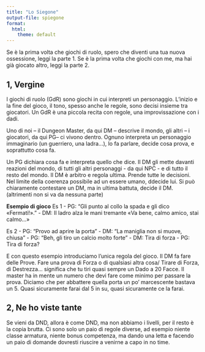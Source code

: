 ```yaml
---
title: "Lo Siegone"
output-file: spiegone
format:
  html:
    theme: default
---
```


Se è la prima volta che giochi di ruolo, spero che diventi una tua nuova ossessione, leggi la parte 1. 
Se è la prima volta che giochi con me, ma hai già giocato altro, leggi la parte 2. 

## 1, Vergine

I giochi di ruolo (GdR) sono giochi in cui interpreti un personaggio. L'inizio e la fine del gioco, il tono, spesso anche le regole, sono decisi insieme tra giocatori. Un GdR è una piccola recita con regole, una improvissazione con i dadi.

Uno di noi – il Dungeon Master, da qui DM – descrive il mondo, gli altri – i giocatori, da qui PG– ci vivono dentro. Ognuno interpreta un personaggio immaginario (un guerriero, una ladra…), lo fa parlare, decide cosa prova, e soprattutto cosa fa.

Un PG dichiara cosa fa e interpreta quello che dice. 
Il DM gli mette davanti reazioni del mondo, di tutti gli altri personaggi - da qui NPC - e di tutto il resto del mondo. Il DM è arbitro e regola ultima. Prende tutte le decisioni. Nel limite della coerenza possibile ad un essere umano, ddecide lui. Si può chiaramente contestare un DM, ma in ultima battuta, decide il DM. (altrimenti non si va da nessuna parte)

**Esempio di gioco**
Es 1
- PG: “Gli punto al collo la spada e gli dico «Fermati!».” 
- DM: Il ladro alza le mani tremante «Va bene, calmo amico, stai calmo...»

Es 2
- PG: "Provo ad aprire la porta"
- DM: "La maniglia non si muove, chiusa"
- PG: "Beh, gli tiro un calcio molto forte"
- DM: Tira di forza 
- PG: Tira di forza?

E con questo esempio introduciamo l'unica regola del gioco. Il DM fa fare delle Prove. Fare una prova di Forza o di qualsiasi altra cosa/ Tirare di Forza, di Destrezza... significa che tu tiri quasi sempre un Dado a 20 Facce. Il master ha in mente un numero che devi fare come minimo per passare la prova. Diciamo che per abbattere quella porta un po' marcescente bastava un 5. Quasi sicuramente farai dal 5 in su, quasi sicuramente ce la farai.

## 2, Ne ho viste tante 

Se vieni da DND, allora è come DND, ma non abbiamo i livelli, per il resto è la copia brutta. Ci sono solo un paio di regole diverse, ad esempio niente classe armatura, niente bonus competenza, ma dando una letta e facendo un paio di domande dovresti riuscire a venirne a capo in no time. 
